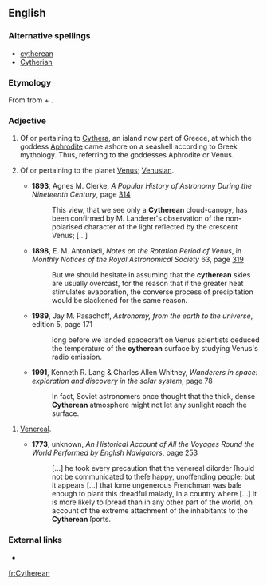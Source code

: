 ==English==

===Alternative spellings===
* [[cytherean]]
* [[Cytherian]]

===Etymology===
From {{term|Cythera|lang=en}} from {{etyl|grc|en}} {{term|Κύθηρα|tr=Kuthēra|lang=grc|sc=polytonic}} + {{term|-an}}.

===Adjective===
{{en-adj|-}}

# {{uncommon}} Of or pertaining to [[Cythera]], an island now part of Greece, at which the goddess [[Aphrodite]] came ashore on a seashell according to Greek mythology. Thus, referring to the goddesses Aphrodite or Venus.
# {{uncommon}} Of or pertaining to the planet [[Venus]]; [[Venusian]].
#* '''1893''', Agnes M. Clerke, ''A Popular History of Astronomy During the Nineteenth Century'', page [http://books.google.com/books?id=mgZDAAAAIAAJ&pg=PA314&dq=cytherean 314]
#*: This view, that we see only a '''Cytherean''' cloud-canopy, has been confirmed by M. Landerer's observation of the non-polarised character of the light reflected by the crescent Venus; [...]
#* '''1898''', E. M. Antoniadi, ''Notes on the Rotation Period of Venus'', in ''Monthly Notices of the Royal Astronomical Society'' 63, page [http://books.google.com/books?id=WPc3AAAAMAAJ&pg=PA319&dq=cytherean 319]
#*: But we should hesitate in assuming that the '''cytherean''' skies are usually overcast, for the reason that if the greater heat stimulates evaporation, the converse process of precipitation would be slackened for the same reason.
#* '''1989''', Jay M. Pasachoff, ''Astronomy, from the earth to the universe'', edition 5, page 171
#*: long before we landed spacecraft on Venus scientists deduced the temperature of the '''cytherean''' surface by studying Venus's radio emission. 
#* '''1991''', Kenneth R. Lang & Charles Allen Whitney, ''Wanderers in space: exploration and discovery in the solar system'', page 78
#*: In fact, Soviet astronomers once thought that the thick, dense '''Cytherean''' atmosphere might not let any sunlight reach the surface. 
 
# {{context|rare}} [[venereal|Venereal]].
#* '''1773''', unknown, ''An Historical Account of All the Voyages Round the World Performed by English Navigators'', page [http://books.google.com/books?id=daYNAAAAQAAJ&pg=PA258&dq=cytherean 253]
#*: [...] he took every precaution that the venereal diſorder ſhould not be communicated to theſe happy, unoffending people; but it appears [...] that ſome ungenerous Frenchman was baſe enough to plant this dreadful malady, in a country where [...] it is more likely to ſpread than in any other part of the world, on account of the extreme attachment of the inhabitants to the '''Cytherean''' ſports.

===External links===
* {{pedia}}

[[fr:Cytherean]]